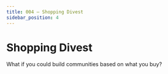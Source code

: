 ```yaml
---
title: 004 — Shopping Divest
sidebar_position: 4
---
```


```{=mdx}
import MyEmbed from '/src/components/Embed'
```

# Shopping Divest

What if you could build communities based on what you buy?

<MyEmbed src="https://www.figma.com/embed?embed_host=share&url=https%3A%2F%2Fwww.figma.com%2Ffile%2Fw7LqdSzACgz9ghuTcrSxgk%2FDivest%3Fnode-id%3D0%253A1" text="Loading Shopping Divest..." />

